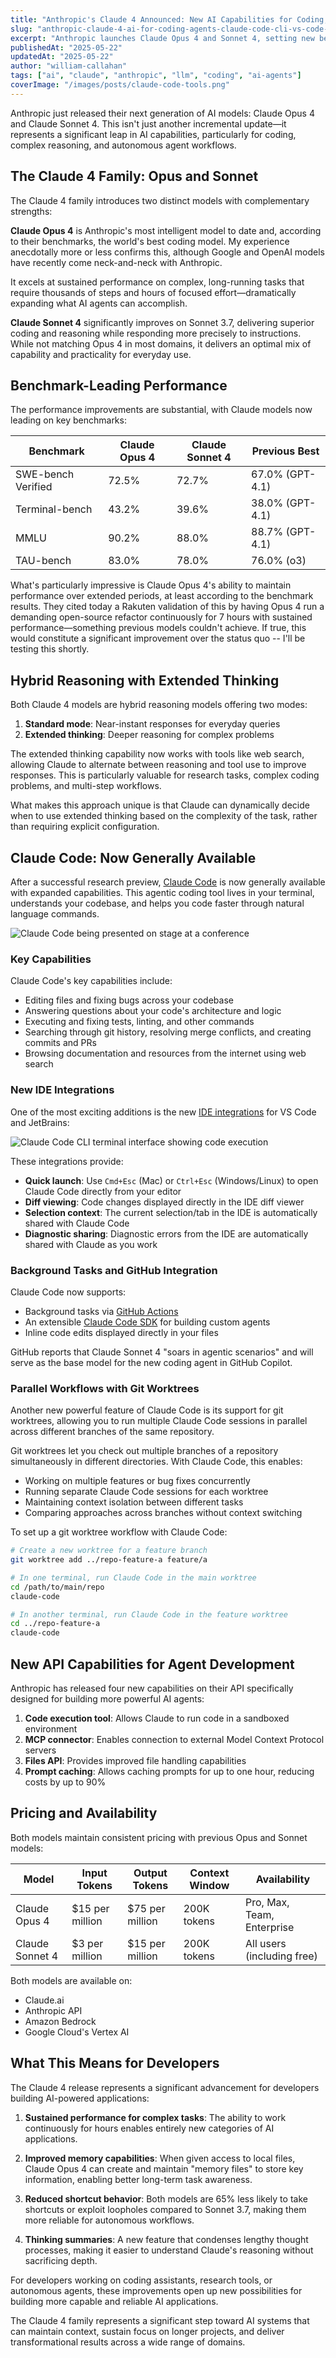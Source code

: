 ```yaml
---
title: "Anthropic's Claude 4 Announced: New AI Capabilities for Coding, Agents, and Claude Code in VS Code / IntelliJ"
slug: "anthropic-claude-4-ai-for-coding-agents-claude-code-cli-vs-code-intellij-ide"
excerpt: "Anthropic launches Claude Opus 4 and Sonnet 4, setting new benchmarks for coding, reasoning, and AI agents with extended thinking capabilities and improved tool use."
publishedAt: "2025-05-22"
updatedAt: "2025-05-22"
author: "william-callahan"
tags: ["ai", "claude", "anthropic", "llm", "coding", "ai-agents"]
coverImage: "/images/posts/claude-code-tools.png"
---
```


Anthropic just released their next generation of AI models: Claude Opus 4 and Claude Sonnet 4. This isn't just another incremental update—it represents a significant leap in AI capabilities, particularly for coding, complex reasoning, and autonomous agent workflows.

## The Claude 4 Family: Opus and Sonnet

The Claude 4 family introduces two distinct models with complementary strengths:

**Claude Opus 4** is Anthropic's most intelligent model to date and, according to their benchmarks, the world's best coding model. My experience anecdotally more or less confirms this, although Google and OpenAI models have recently come neck-and-neck with Anthropic.

It excels at sustained performance on complex, long-running tasks that require thousands of steps and hours of focused effort—dramatically expanding what AI agents can accomplish.

**Claude Sonnet 4** significantly improves on Sonnet 3.7, delivering superior coding and reasoning while responding more precisely to instructions. While not matching Opus 4 in most domains, it delivers an optimal mix of capability and practicality for everyday use.

## Benchmark-Leading Performance

The performance improvements are substantial, with Claude models now leading on key benchmarks:

| Benchmark          | Claude Opus 4 | Claude Sonnet 4 | Previous Best   |
| ------------------ | ------------- | --------------- | --------------- |
| SWE-bench Verified | 72.5%         | 72.7%           | 67.0% (GPT-4.1) |
| Terminal-bench     | 43.2%         | 39.6%           | 38.0% (GPT-4.1) |
| MMLU               | 90.2%         | 88.0%           | 88.7% (GPT-4.1) |
| TAU-bench          | 83.0%         | 78.0%           | 76.0% (o3)      |

What's particularly impressive is Claude Opus 4's ability to maintain performance over extended periods, at least according to the benchmark results. They cited today a Rakuten validation of this by having Opus 4 run a demanding open-source refactor continuously for 7 hours with sustained performance—something previous models couldn't achieve. If true, this would constitute a significant improvement over the status quo -- I'll be testing this shortly.

## Hybrid Reasoning with Extended Thinking

Both Claude 4 models are hybrid reasoning models offering two modes:

1. **Standard mode**: Near-instant responses for everyday queries
2. **Extended thinking**: Deeper reasoning for complex problems

The extended thinking capability now works with tools like web search, allowing Claude to alternate between reasoning and tool use to improve responses. This is particularly valuable for research tasks, complex coding problems, and multi-step workflows.

What makes this approach unique is that Claude can dynamically decide when to use extended thinking based on the complexity of the task, rather than requiring explicit configuration.

## Claude Code: Now Generally Available

After a successful research preview, [Claude Code](https://docs.anthropic.com/en/docs/claude-code/overview) is now generally available with expanded capabilities. This agentic coding tool lives in your terminal, understands your codebase, and helps you code faster through natural language commands.

<img
  src="/images/posts/claude-code-on-stage.jpg"
  alt="Claude Code being presented on stage at a conference"
  className="rounded-lg shadow-md w-full"
/>

### Key Capabilities

Claude Code's key capabilities include:

- Editing files and fixing bugs across your codebase
- Answering questions about your code's architecture and logic
- Executing and fixing tests, linting, and other commands
- Searching through git history, resolving merge conflicts, and creating commits and PRs
- Browsing documentation and resources from the internet using web search

### New IDE Integrations

One of the most exciting additions is the new [IDE integrations](https://docs.anthropic.com/en/docs/claude-code/ide-integrations) for VS Code and JetBrains:

<img
  src="/images/posts/claude-code-cli-terminal.png"
  alt="Claude Code CLI terminal interface showing code execution"
  className="rounded-lg shadow-md w-full"
/>

These integrations provide:

- **Quick launch**: Use `Cmd+Esc` (Mac) or `Ctrl+Esc` (Windows/Linux) to open Claude Code directly from your editor
- **Diff viewing**: Code changes displayed directly in the IDE diff viewer
- **Selection context**: The current selection/tab in the IDE is automatically shared with Claude Code
- **Diagnostic sharing**: Diagnostic errors from the IDE are automatically shared with Claude as you work

### Background Tasks and GitHub Integration

Claude Code now supports:

- Background tasks via [GitHub Actions](https://docs.anthropic.com/en/docs/claude-code/github-actions)
- An extensible [Claude Code SDK](https://docs.anthropic.com/en/docs/claude-code/sdk) for building custom agents
- Inline code edits displayed directly in your files

GitHub reports that Claude Sonnet 4 "soars in agentic scenarios" and will serve as the base model for the new coding agent in GitHub Copilot.

### Parallel Workflows with Git Worktrees

Another new powerful feature of Claude Code is its support for git worktrees, allowing you to run multiple Claude Code sessions in parallel across different branches of the same repository.

<CollapseDropdown summary="Using Git Worktrees with Claude Code">
  Git worktrees let you check out multiple branches of a repository simultaneously in different directories. With Claude Code, this enables:

- Working on multiple features or bug fixes concurrently
- Running separate Claude Code sessions for each worktree
- Maintaining context isolation between different tasks
- Comparing approaches across branches without context switching

To set up a git worktree workflow with Claude Code:

```bash
# Create a new worktree for a feature branch
git worktree add ../repo-feature-a feature/a

# In one terminal, run Claude Code in the main worktree
cd /path/to/main/repo
claude-code

# In another terminal, run Claude Code in the feature worktree
cd ../repo-feature-a
claude-code
```

</CollapseDropdown>

## New API Capabilities for Agent Development

Anthropic has released four new capabilities on their API specifically designed for building more powerful AI agents:

1. **Code execution tool**: Allows Claude to run code in a sandboxed environment
2. **MCP connector**: Enables connection to external Model Context Protocol servers
3. **Files API**: Provides improved file handling capabilities
4. **Prompt caching**: Allows caching prompts for up to one hour, reducing costs by up to 90%

## Pricing and Availability

Both models maintain consistent pricing with previous Opus and Sonnet models:

| Model           | Input Tokens    | Output Tokens   | Context Window | Availability               |
| --------------- | --------------- | --------------- | -------------- | -------------------------- |
| Claude Opus 4   | $15 per million | $75 per million | 200K tokens    | Pro, Max, Team, Enterprise |
| Claude Sonnet 4 | $3 per million  | $15 per million | 200K tokens    | All users (including free) |

Both models are available on:

- Claude.ai
- Anthropic API
- Amazon Bedrock
- Google Cloud's Vertex AI

## What This Means for Developers

The Claude 4 release represents a significant advancement for developers building AI-powered applications:

1. **Sustained performance for complex tasks**: The ability to work continuously for hours enables entirely new categories of AI applications.

2. **Improved memory capabilities**: When given access to local files, Claude Opus 4 can create and maintain "memory files" to store key information, enabling better long-term task awareness.

3. **Reduced shortcut behavior**: Both models are 65% less likely to take shortcuts or exploit loopholes compared to Sonnet 3.7, making them more reliable for autonomous workflows.

4. **Thinking summaries**: A new feature that condenses lengthy thought processes, making it easier to understand Claude's reasoning without sacrificing depth.

For developers working on coding assistants, research tools, or autonomous agents, these improvements open up new possibilities for building more capable and reliable AI applications.

The Claude 4 family represents a significant step toward AI systems that can maintain context, sustain focus on longer projects, and deliver transformational results across a wide range of domains.
